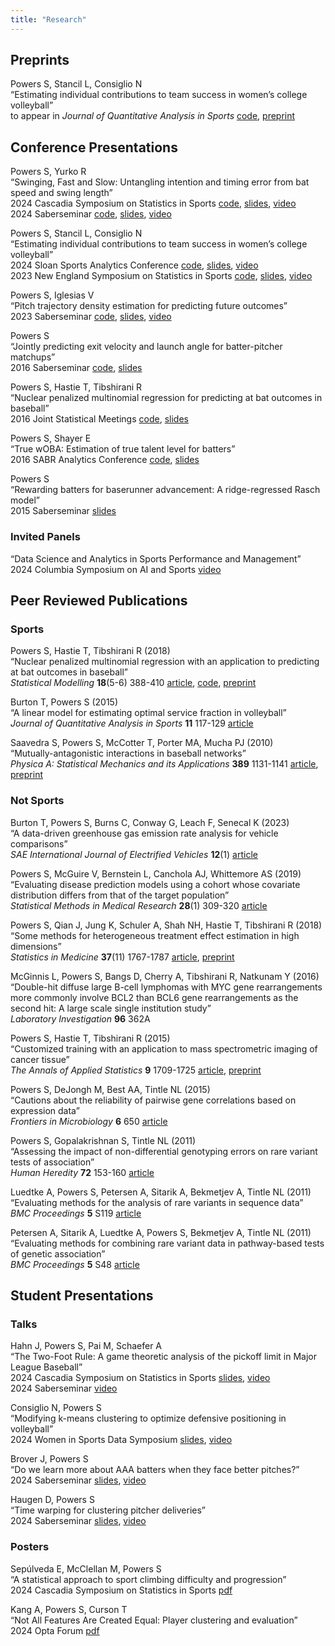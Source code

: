 ```yaml
---
title: "Research"
---
```


## Preprints

Powers S, Stancil L, Consiglio N\
"Estimating individual contributions to team success in women's college volleyball"\
to appear in *Journal of Quantitative Analysis in Sports*
[code](https://github.com/saberpowers/markov-chain-volleyball){target="blank"},
[preprint](https://arxiv.org/abs/2402.01083){target=_blank}

## Conference Presentations

Powers S, Yurko R\
"Swinging, Fast and Slow: Untangling intention and timing error from bat speed and swing length"\
2024 Cascadia Symposium on Statistics in Sports
[code](https://github.com/saberpowers/swinging-fast-and-slow){target="blank"},
[slides](https://drive.google.com/file/d/12FuQxjcDzmxETV-RaKdjPA1gbP1BLUaR){target=_blank},
[video](https://www.youtube.com/watch?v=rsJmNvDaHJc&list=PL40KH8fsrt-sX1lSf659bl1u341F76ue3){target=_blank}\
2024 Saberseminar
[code](https://github.com/saberpowers/swinging-fast-and-slow){target="blank"},
[slides](https://drive.google.com/file/d/1tmKdebUSCWPXwE2q09yf5HCdInPrOIsZ){target=_blank},
[video](https://www.youtube.com/watch?v=rQ1BsjQEWKs&list=PL40KH8fsrt-sX1lSf659bl1u341F76ue3){target=_blank}

Powers S, Stancil L, Consiglio N\
"Estimating individual contributions to team success in women's college volleyball"\
2024 Sloan Sports Analytics Conference
[code](https://github.com/saberpowers/markov-chain-volleyball){target="blank"},
[slides](https://drive.google.com/file/d/193olTWrsrSh-2qSuf67kVzfE17ZAGpRV){target=_blank},
[video](https://www.youtube.com/watch?v=we8oPw_C4zQ&list=PL40KH8fsrt-sX1lSf659bl1u341F76ue3){target=_blank}\
2023 New England Symposium on Statistics in Sports
[code](https://github.com/saberpowers/markov-chain-volleyball){target="blank"},
[slides](https://drive.google.com/file/d/1J4RUxu-oV8o_xQJi7cCvEKm8wfXS_B2Y){target=_blank},
[video](https://www.youtube.com/watch?v=kiV2QDFDMVo&list=PL40KH8fsrt-sX1lSf659bl1u341F76ue3){target=_blank}

Powers S, Iglesias V\
"Pitch trajectory density estimation for predicting future outcomes"\
2023 Saberseminar
[code](https://github.com/saberpowers/predictive-pitch-score){target=_blank},
[slides](https://drive.google.com/file/d/1MI_olwoJ6AJ1BWEVaXiWwGh63Dt7vdqj){target=_blank},
[video](https://www.youtube.com/watch?v=IgPB4TlTass&list=PL40KH8fsrt-sX1lSf659bl1u341F76ue3){target=_blank}

Powers S\
"Jointly predicting exit velocity and launch angle for batter-pitcher matchups"\
2016 Saberseminar
[code](https://github.com/saberpowers/trajectory-distribution){target=_blank},
[slides](https://drive.google.com/file/d/1dBwmXiejFQkje7MJ1mcv3-HMWg0sO1Qw){target=_blank}

Powers S, Hastie T, Tibshirani R\
"Nuclear penalized multinomial regression for predicting at bat outcomes in baseball"\
2016 Joint Statistical Meetings
[code](https://github.com/saberpowers/npmr){target=_blank},
[slides](https://drive.google.com/file/d/1ERY4Ry63w80IIGf1dUpT6qp2mcX6gHvu){target=_blank}

Powers S, Shayer E\
"True wOBA: Estimation of true talent level for batters"\
2016 SABR Analytics Conference
[code](https://github.com/sspowers/true-woba){target=_blank},
[slides](https://drive.google.com/file/d/1ROrrWrpGyONj8a9cv-VYIO-NsK9jFD-n){target=_blank}

Powers S\
"Rewarding batters for baserunner advancement: A ridge-regressed Rasch model"\
2015 Saberseminar
[slides](https://drive.google.com/file/d/1IodOhnzXWrwM-jX5CU7GLqpzVJX2iVij){target=_blank}

### Invited Panels

"Data Science and Analytics in Sports Performance and Management"\
2024 Columbia Symposium on AI and Sports
[video](https://www.youtube.com/watch?v=VWk82MRaiCk&list=PL40KH8fsrt-sX1lSf659bl1u341F76ue3){target=_blank}

## Peer Reviewed Publications

### Sports

Powers S, Hastie T, Tibshirani R (2018)\
"Nuclear penalized multinomial regression with an application to predicting at bat outcomes in baseball"\
*Statistical Modelling* **18**(5-6) 388-410
[article](https://doi.org/10.1177/1471082X18777669){target=_blank},
[code](https://github.com/saberpowers/npmr){target=_blank},
[preprint](https://arxiv.org/abs/1706.10272){target=_blank}

Burton T, Powers S (2015)\
"A linear model for estimating optimal service fraction in volleyball"\
*Journal of Quantitative Analysis in Sports* **11** 117-129
[article](https://doi.org/10.1515/jqas-2014-0087){target=_blank}

Saavedra S, Powers S, McCotter T, Porter MA, Mucha PJ (2010)\
"Mutually-antagonistic interactions in baseball networks"\
*Physica A: Statistical Mechanics and its Applications* **389** 1131-1141
[article](https://doi.org/10.1016/j.physa.2009.10.038){target=_blank},
[preprint](https://arxiv.org/abs/0907.5241v2){target=_blank}

### Not Sports

Burton T, Powers S, Burns C, Conway G, Leach F, Senecal K (2023)\
"A data-driven greenhouse gas emission rate analysis for vehicle comparisons"\
*SAE International Journal of Electrified Vehicles* **12**(1)
[article](https://doi.org/10.4271/14-12-01-0006){target=_blank}

Powers S, McGuire V, Bernstein L, Canchola AJ, Whittemore AS (2019)\
"Evaluating disease prediction models using a cohort whose covariate distribution differs from that of the target population"\
*Statistical Methods in Medical Research* **28**(1) 309-320
[article](https://doi.org/10.1177/0962280217723945){target=_blank}

Powers S, Qian J, Jung K, Schuler A, Shah NH, Hastie T, Tibshirani R (2018)\
"Some methods for heterogeneous treatment effect estimation in high dimensions"\
*Statistics in Medicine* **37**(11) 1767-1787
[article](https://doi.org/10.1002/sim.7623){target=_blank},
[preprint](https://arxiv.org/abs/1707.00102){target=_blank}

McGinnis L, Powers S, Bangs D, Cherry A, Tibshirani R, Natkunam Y (2016)\
"Double-hit diffuse large B-cell lymphomas with MYC gene rearrangements more commonly involve BCL2 than BCL6 gene rearrangements as the second hit: A large scale single institution study"\
*Laboratory Investigation* **96** 362A

Powers S, Hastie T, Tibshirani R (2015)\
"Customized training with an application to mass spectrometric imaging of cancer tissue"\
*The Annals of Applied Statistics* **9** 1709-1725
[article](https://doi.org/10.1214/15-AOAS866){target=_blank},
[preprint](https://arxiv.org/abs/1601.07994){target=_blank}

Powers S, DeJongh M, Best AA, Tintle NL (2015)\
"Cautions about the reliability of pairwise gene correlations based on expression data"\
*Frontiers in Microbiology* **6** 650
[article](https://doi.org/10.3389/fmicb.2015.00650){target=_blank}

Powers S, Gopalakrishnan S, Tintle NL (2011)\
"Assessing the impact of non-differential genotyping errors on rare variant tests of association"\
*Human Heredity* **72** 153-160
[article](https://doi.org/10.1159/000332222){target=_blank}

Luedtke A, Powers S, Petersen A, Sitarik A, Bekmetjev A, Tintle NL (2011)\
"Evaluating methods for the analysis of rare variants in sequence data"\
*BMC Proceedings* **5** S119
[article](https://doi.org/10.1186/1753-6561-5-S9-S119){target=_blank}

Petersen A, Sitarik A, Luedtke A, Powers S, Bekmetjev A, Tintle NL (2011)\
"Evaluating methods for combining rare variant data in pathway-based tests of genetic association"\
*BMC Proceedings* **5** S48
[article](https://doi.org/10.1186/1753-6561-5-S9-S48){target=_blank}

## Student Presentations

### Talks

Hahn J, Powers S, Pai M, Schaefer A\
"The Two-Foot Rule: A game theoretic analysis of the pickoff limit in Major League Baseball"\
2024 Cascadia Symposium on Statistics in Sports
[slides](https://drive.google.com/file/d/17jveBX0U5hDRP7KH2GtvgGVATdS8wI7Q){target=_blank},
[video](https://www.youtube.com/watch?v=oOvvNnDCD5Y&list=PL40KH8fsrt-sX1lSf659bl1u341F76ue3){target=_blank}\
2024 Saberseminar
[video](https://www.youtube.com/watch?v=sVQ-b1lW8nQ&list=PL40KH8fsrt-sX1lSf659bl1u341F76ue3){target=_blank}

Consiglio N, Powers S\
"Modifying k-means clustering to optimize defensive positioning in volleyball"\
2024 Women in Sports Data Symposium
[slides](https://drive.google.com/file/d/1I7is6OWz4pjr0_LHZ4aXLhDoWhQrc-Qt/view?usp=sharing){target=_blank},
[video](https://www.youtube.com/watch?v=YtEnMA_oo-M&list=PL40KH8fsrt-sX1lSf659bl1u341F76ue3){target=_blank}

Brover J, Powers S\
"Do we learn more about AAA batters when they face better pitches?"\
2024 Saberseminar
[slides](https://drive.google.com/file/d/15tkgY2AF0itN_YAMJBSBGqdkhBkKn6bx){target=_blank},
[video](https://www.youtube.com/watch?v=58IRGftqgNk&list=PL40KH8fsrt-sX1lSf659bl1u341F76ue3){target=_blank}

Haugen D, Powers S\
"Time warping for clustering pitcher deliveries"\
2024 Saberseminar
[slides](https://drive.google.com/file/d/1W_GtgfRGmzeAktd0CIqhjcxFYQsvJfaX){target=_blank},
[video](https://docs.google.com/presentation/d/1Fv72j57Ry1Ua2r-8NvxenzSsAJQFPFp7&ouid=114765791034767974559&rtpof=true&sd=true){target=_blank}

### Posters

Sepúlveda E, McClellan M, Powers S\
"A statistical approach to sport climbing difficulty and progression"\
2024 Cascadia Symposium on Statistics in Sports
[pdf](https://drive.google.com/file/d/1Yr4v89__a6qT_zFzkCu1ber-Xb6ybAer){target=_blank}

Kang A, Powers S, Curson T\
"Not All Features Are Created Equal: Player clustering and evaluation"\
2024 Opta Forum
[pdf](https://drive.google.com/file/d/1lHfovGuNbaoPwJjo4VhS5VcErqmv3V4f){target=_blank}
